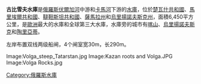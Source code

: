 {{Infobox Dam
|image = Relief Map of Volga Federal District.jpg
|image_size = 260px
|caption = 伏尔加河中游古比雪夫水庫地图
|location_map       =  
|location_map_width =  
|location_map_text  = 
|lat_d     = 53
|lat_m     = 26
|lat_s     = 
|lat_NS    = N
|long_d    = 49
|long_m    = 27
|long_s    = 
|long_EW   = E
|coordinates_type = type:landmark
|coordinates_display = inline,title
|coordinates_ref = 
|dam_nam e= 古比雪夫水庫大坝
|official_name = 古比雪夫列宁水电站
|dam_crosses = [[伏尔加河|伏尔加河]]
|spillway_capacity    =  
|reservoir = [[古比雪夫水庫|古比雪夫水庫]]
|country = {{flag|Russia}}
|locale =  [[萨马拉州|萨马拉州]][[日古列夫斯克|日古列夫斯克]]
|status               = O
|maint =  
|length =  5500m
|height =  
|crest_width =  
|base_width =  
|began =  1950年
|cost =  
|owner =  
|reservoir_capacity =  57.3立方公里
|reservoir_catchment =   
|reservoir_surface = 6450平方公里
|plant_commission     = 1957年
|plant_decommission   =
|plant_type           = C
|bridge_carries = 
|bridge_width = 
|bridge_clearance = 
|bridge_traffic = 
|bridge_toll = 
|bridge_id =
|map_cue =
|map_image_full =  
|map_text =  
|turbines           =  20台11.5万kW的ПЛ-587-ВБ-930型转浆式水轮机组
|hydraulic_head     = 30-14m，设计19m 
|installed_capacity = 2.3 [[瓦特#量级#吉瓦|吉瓦]]
|max_planned_cap    =  
|capacity_factor    =  
|average_annual_gen = 10.5 [[千瓦·時|太瓦·时]]
|net_generation     =  
}}
'''古比雪夫水庫'''是[[俄羅斯|俄羅斯]][[伏爾加河|伏爾加河]]中游和[[卡馬河|卡馬河]]下游的[[水庫|水庫]]，位於[[楚瓦什共和國|楚瓦什共和國]]、[[馬里埃爾共和國|馬里埃爾共和國]]、[[韃靼斯坦共和國|韃靼斯坦共和國]]、[[薩馬拉州|薩馬拉州]]和[[烏里揚諾夫斯克州|烏里揚諾夫斯克州]]，面積6,450平方公里，是[[歐洲|歐洲]]最大的水庫和全球第三大水庫，水庫旁的城市有[[喀山|喀山]]、[[烏里揚諾夫斯克|烏里揚諾夫斯克]]和[[陶里亞蒂|陶里亞蒂]]。

左岸布置双线两级船闸，4个闸室宽30m，长290m。

<gallery>
Image:Volga_steep_Tatarstan.jpg
Image:Kazan roots and Volga.JPG
Image:Volga Rocks.jpg
</gallery>

{{俄羅斯地理小作品}}
{{Volga River}}

[[Category:俄羅斯水庫|Category:俄羅斯水庫]]